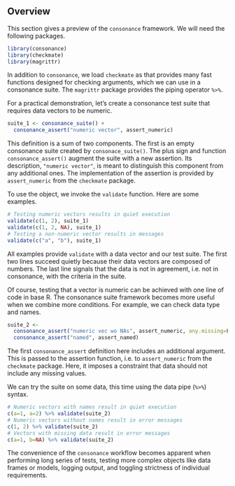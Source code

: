 ## Overview {#overview}

This section gives a preview of the `consonance` framework. We will need
the following packages.

```r
library(consonance)
library(checkmate)
library(magrittr)
```

In addition to `consonance`, we load `checkmate` as that provides many fast
functions designed for checking arguments, which we can use in a consonance
suite. The `magrittr` package provides the piping operator `%>%`.

For a practical demonstration, let's create a consonance test suite that
requires data vectors to be numeric.

```r
suite_1 <- consonance_suite() +
  consonance_assert("numeric vector", assert_numeric)
```

This definition is a sum of two components. The first is an empty
consonance suite created by `consonace_suite()`. The plus sign and function
`consonance_assert()` augment the suite with a new assertion. Its description,
`"numeric vector"`,  is meant to distinguish this component from any
additional ones. The implementation of the assertion is provided by
`assert_numeric` from the `checkmate` package.

To use the object, we invoke the `validate` function. Here are some examples.

```r
# Testing numeric vectors results in quiet execution
validate(c(1, 2), suite_1)
validate(c(1, 2, NA), suite_1)
# Testing a non-numeric vector results in messages
validate(c("a", "b"), suite_1)
```

All examples provide `validate` with a data vector and our test suite.
The first two lines succeed quietly because their data vectors are composed
of numbers. The last line signals that the data is not in agreement, i.e.
not in consonance, with the criteria in the suite.

Of course, testing that a vector is numeric can be achieved with one
line of code in base R. The consonance suite framework becomes more useful
when we combine more conditions. For example, we can check data type and names.

```r
suite_2 <-
  consonance_assert("numeric vec wo NAs", assert_numeric, any.missing=FALSE) +
  consonance_assert("named", assert_named)
```

The first `consonance_assert` definition here includes an additional argument.
This is passed to the assertion function, i.e. to `assert_numeric` from the
`checkmate` package. Here, it imposes a constraint that data should not
include any missing values.

We can try the suite on some data, this time using the data pipe (`%>%`)
syntax.

```r
# Numeric vectors with names result in quiet execution
c(a=1, a=2) %>% validate(suite_2)
# Numeric vectors without names result in error messages
c(1, 2) %>% validate(suite_2)
# Vectors with missing data result in error messages
c(a=1, b=NA) %>% validate(suite_2)
```

The convenience of the `consonance` workflow becomes apparent when
performing  long series of tests, testing more complex objects like data
frames or models, logging output, and toggling strictness of individual
requirements.

